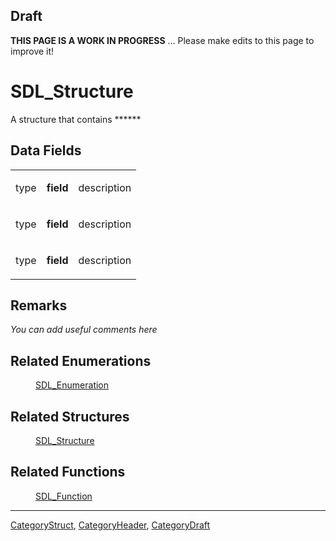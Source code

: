 <!-- acl All:read -->
== Draft ==

'''THIS PAGE IS A WORK IN PROGRESS''' ... Please make edits to this page to improve it!



<!-- #*^*^*^*^*See https://wiki.libsdl.org/SGStructures for details on editing this page*^*^*^*^* -->


= SDL_Structure =
A structure that contains ******
<!-- #Replace SDL_Structure with the name of the struct and ****** with a brief description of the structure, then delete this comment. -->




== Data Fields ==
{|
|type
|'''field'''
|description
|-
|type
|'''field'''
|description
|-
|type
|'''field'''
|description
|}

<!-- #Fill in the above table per the Style Guide, then delete this comment. -->



== Remarks ==
''You can add useful comments here''

<!-- #Leave this section as-is unless you have a remark to put in.  In that case, replace ''You can add useful comments here'' with your remark(s) following the Style Guide instructions.  Leave the rest of the markup alone and delete this comment. -->


== Related Enumerations ==
:[[SDL_Enumeration]]
<!-- #Remove this section if empty -->

== Related Structures ==
:[[SDL_Structure]]
<!-- #Remove this section if empty -->

== Related Functions ==
:[[SDL_Function]]
<!-- #Remove this section if empty -->

----
[[CategoryStruct]], [[CategoryHeader]], [[CategoryDraft]]
<!-- #See the Style Guide for instructions on editing the footer. -->

